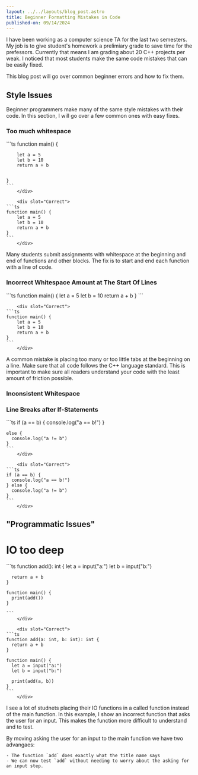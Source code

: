 ```yaml
---
layout: ../../layouts/blog_post.astro
title: Beginner Formatting Mistakes in Code
published-on: 09/14/2024
---
```



I have been working as a computer science TA for the last two semesters. My job is to give student's
homework a prelimiary grade to save time for the prefessors. Currently that means I am grading about
20 C++ projects per weak. I noticed that most students make the same code mistakes that can be easily
fixed.

This blog post will go over common beginner errors and how to fix them.

## Style Issues

Beginner programmers make many of the same style mistakes with their code. In this section, I will go over
a few common ones with easy fixes.

### Too much whitespace

<Tab client:idle>
		<div slot="Incorrect">
    ```ts
    function main() {

    	let a = 5
    	let b = 10
    	return a + b


    }
    ```
		</div>

		<div slot="Correct">
    ```ts
    function main() {
    	let a = 5
    	let b = 10
    	return a + b
    }
    ```
		</div>
</Tab>

Many students submit assignments with whitespace at the beginning and end of functions and other blocks.
The fix is to start and end each function with a line of code.

### Incorrect Whitespace Amount at The Start Of Lines

<Tab client:idle>
		<div slot="Incorrect">
    ```ts
    function main() {
  	let a = 5
  	let b = 10
  	return a + b
    }
    ```
		</div>

		<div slot="Correct">
    ```ts
    function main() {
    	let a = 5
    	let b = 10
    	return a + b
    }
    ```
		</div>
</Tab>

A common mistake is placing too many or too little tabs at the beginning on a line.
Make sure that all code follows the C++ language standard. This is important to make sure
all readers understand your code with the least amount of friction possible.

### Inconsistent Whitespace

### Line Breaks after If-Statements

<Tab client:idle>
		<div slot="Incorrect">
    ```ts
    if (a == b) {
      console.log("a == b!")
    }

    else {
      console.log("a != b")
    }
    ```
		</div>

		<div slot="Correct">
    ```ts
    if (a == b) {
      console.log("a == b!")
    } else {
      console.log("a != b")
    }
    ```
		</div>
</Tab>

## "Programmatic Issues"

# IO too deep

<Tab client:idle>
		<div slot="Incorrect">
    ```ts
    function add(): int {
      let a = input("a:")
      let b = input("b:")

      return a + b
    }

    function main() {
      print(add())
    }

    ```
		</div>

		<div slot="Correct">
    ```ts
    function add(a: int, b: int): int {
      return a + b
    }

    function main() {
      let a = input("a:")
      let b = input("b:")

      print(add(a, b))
    }
    ```
		</div>
</Tab>

I see a lot of studnets placing their IO functions in a called function instead of the
main function. In this example, I show an incorrect function that asks the user for an
input. This makes the function more difficult to understand and to test.

By moving asking the user for an input to the main function we have two advangaes:

	- The function `add` does exactly what the title name says
	- We can now test `add` without needing to worry about the asking for an input step.


